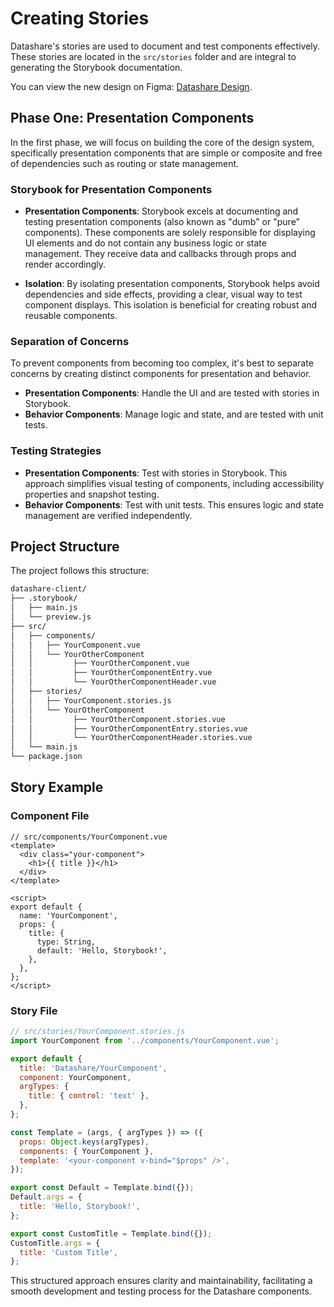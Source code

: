 # Creating Stories

Datashare's stories are used to document and test components effectively. These stories are located in the `src/stories` folder and are integral to generating the Storybook documentation.

You can view the new design on Figma: [Datashare Design](https://www.figma.com/design/zuUb7ndAVzky62jhRP1edJ/Datashare).

## Phase One: Presentation Components

In the first phase, we will focus on building the core of the design system, specifically presentation components that are simple or composite and free of dependencies such as routing or state management.

### Storybook for Presentation Components

- **Presentation Components**: Storybook excels at documenting and testing presentation components (also known as "dumb" or "pure" components). These components are solely responsible for displaying UI elements and do not contain any business logic or state management. They receive data and callbacks through props and render accordingly.

- **Isolation**: By isolating presentation components, Storybook helps avoid dependencies and side effects, providing a clear, visual way to test component displays. This isolation is beneficial for creating robust and reusable components.

### Separation of Concerns

To prevent components from becoming too complex, it's best to separate concerns by creating distinct components for presentation and behavior.

- **Presentation Components**: Handle the UI and are tested with stories in Storybook.
- **Behavior Components**: Manage logic and state, and are tested with unit tests.

### Testing Strategies

- **Presentation Components**: Test with stories in Storybook. This approach simplifies visual testing of components, including accessibility properties and snapshot testing.
- **Behavior Components**: Test with unit tests. This ensures logic and state management are verified independently.

## Project Structure

The project follows this structure:

```sh
datashare-client/
├── .storybook/
│   ├── main.js
│   └── preview.js
├── src/
│   ├── components/
│   │   ├── YourComponent.vue
│   │   └── YourOtherComponent
│   │         ├── YourOtherComponent.vue
│   │         ├── YourOtherComponentEntry.vue
│   │         └── YourOtherComponentHeader.vue
│   ├── stories/
│   │   ├── YourComponent.stories.js
│   │   └── YourOtherComponent
│   │         ├── YourOtherComponent.stories.vue
│   │         ├── YourOtherComponentEntry.stories.vue
│   │         └── YourOtherComponentHeader.stories.vue
│   └── main.js
└── package.json
```

## Story Example

### Component File

```vue
// src/components/YourComponent.vue
<template>
  <div class="your-component">
    <h1>{{ title }}</h1>
  </div>
</template>

<script>
export default {
  name: 'YourComponent',
  props: {
    title: {
      type: String,
      default: 'Hello, Storybook!',
    },
  },
};
</script>
```

### Story File

```js
// src/stories/YourComponent.stories.js
import YourComponent from '../components/YourComponent.vue';

export default {
  title: 'Datashare/YourComponent',
  component: YourComponent,
  argTypes: {
    title: { control: 'text' },
  },
};

const Template = (args, { argTypes }) => ({
  props: Object.keys(argTypes),
  components: { YourComponent },
  template: '<your-component v-bind="$props" />',
});

export const Default = Template.bind({});
Default.args = {
  title: 'Hello, Storybook!',
};

export const CustomTitle = Template.bind({});
CustomTitle.args = {
  title: 'Custom Title',
};
```

This structured approach ensures clarity and maintainability, facilitating a smooth development and testing process for the Datashare components.
